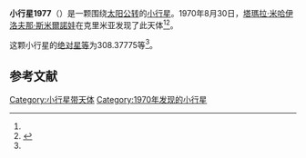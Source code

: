 {{Infobox planet
| bgcolour = #FFFFC0
| name = 1977 Shura
| symbol = 
| image = 
| caption = 
| discovery = yes
| discovery_ref = 
| discoverer = [[塔瑪拉·米哈伊洛夫那·斯米爾諾娃|塔瑪拉·米哈伊洛夫那·斯米爾諾娃]]
| discovery_site = [[克里米亚|克里米亚]] 
| discovered = 1970年8月30日
| designations = yes
| mp_name = 
| named_after = 
| alt_names = 1970 QY/ 1942 RW / 1952 UT1 / 1968 DE
| mp_category = [[主带小行星|主带小行星]]
| orbit_ref = <ref name="a">[http://ssd.jpl.nasa.gov/sbdb.cgi?sstr=1977 1977 Shura] {{Wayback|url=http://ssd.jpl.nasa.gov/sbdb.cgi?sstr=1977 |date=20210812042510 }}，小行星數據庫瀏覽器（JPL Small-Body Database Browser）－[[美国国家航空航天局|美国国家航空航天局]]喷气推进实验室</ref>
| epoch = 2456400.5 (2013年4月18日更新)
| aphelion = {{convert|2.9830964|AU|km|3|abbr=on|lk=out}}
| perihelion = {{convert|2.5837066|AU|km|3|abbr=on}}
| semimajor = {{convert|2.7834015|AU|km|3|abbr=on}}
| eccentricity = 0.0717449
| period = 1696.142003 [[日|日]]<br />4.64[[儒略年|儒略年]]
| avg_speed = 
| inclination = 7.74958
| asc_node = 332.41034
| mean_anomaly = 
| arg_peri = 308.37775
| satellites = 
| physical_characteristics = yes
| dimensions = 
| mass = 
| density = 
| surface_grav = 
| escape_velocity = 
| sidereal_day = 
| axial_tilt = 
| pole_ecliptic_lat = 
| pole_ecliptic_lon = 
| albedo = 
| temperatures= 
| temp_name1 = 
| mean_temp_1 = 
| max_temp_1 = 
| temp_name2 = 
| max_temp_2 = 
| spectral_type = 
| abs_magnitude = 308.37775
}}

'''小行星1977'''（{{lang-en|1977 Shura}}）是一颗围绕[[太阳|太阳]][[公转|公转]]的[[小行星|小行星]]。1970年8月30日，[[塔瑪拉·米哈伊洛夫那·斯米爾諾娃|塔瑪拉·米哈伊洛夫那·斯米爾諾娃]]在克里米亚发现了此天体<ref name="a" /><ref>{{cite news|title=小行星列表|url=http://cfa-www.harvard.edu/iau/lists/NumberedMPs.txt|accessdate=2013-07-08|newspaper=哈佛大学|archive-date=2008-05-17|archive-url=https://web.archive.org/web/20080517010638/http://cfa-www.harvard.edu/iau/lists/NumberedMPs.txt|dead-url=no}}</ref>。

这颗小行星的[[绝对星等|绝对星等]]为308.37775等<ref name="a" />。

==参考文献==
{{reflist}}
{{Minor Planet Number|[[小行星1976|小行星1976]]|[[小行星1978|小行星1978]]}}

{{小天体}}

[[Category:小行星带天体|Category:小行星带天体]]
[[Category:1970年发现的小行星|Category:1970年发现的小行星]]

{{asteroid-stub}}